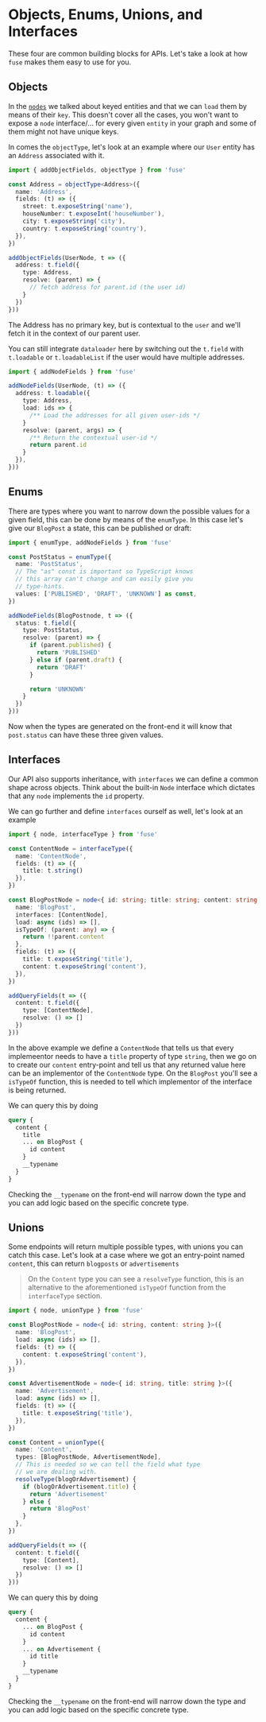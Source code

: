 # Objects, Enums, Unions, and Interfaces

These four are common building blocks for APIs. Let's take a look at how `fuse` makes them easy to use for you.

## Objects

In the [`nodes`](./nodes.mdx) we talked about keyed entities and that we can `load` them
by means of their `key`. This doesn't cover all the cases, you won't want to expose a `node`
interface/... for every given `entity` in your graph and some of them might not have unique
keys.

In comes the `objectType`, let's look at an example where our `User` entity has an
`Address` associated with it.

```ts
import { addObjectFields, objectType } from 'fuse'

const Address = objectType<Address>({
  name: 'Address',
  fields: (t) => ({
    street: t.exposeString('name'),
    houseNumber: t.exposeInt('houseNumber'),
    city: t.exposeString('city'),
    country: t.exposeString('country'),
  }),
})

addObjectFields(UserNode, t => ({
  address: t.field({
    type: Address,
    resolve: (parent) => {
      // fetch address for parent.id (the user id)
    }
  })
}))
```

The Address has no primary key, but is contextual to the `user` and
we'll fetch it in the context of our parent user.

You can still integrate `dataloader` here by switching out the
`t.field` with `t.loadable` or `t.loadableList` if the user would
have multiple addresses.

```ts
import { addNodeFields } from 'fuse'

addNodeFields(UserNode, (t) => ({
  address: t.loadable({
    type: Address,
    load: ids => {
      /** Load the addresses for all given user-ids */
    }
    resolve: (parent, args) => {
      /** Return the contextual user-id */
      return parent.id
    }
  }),
}))
```

## Enums

There are types where you want to narrow down the possible values for a
given field, this can be done by means of the `enumType`. In this case
let's give our `BlogPost` a state, this can be published or draft:

```ts
import { enumType, addNodeFields } from 'fuse'

const PostStatus = enumType({
  name: 'PostStatus',
  // The "as" const is important so TypeScript knows
  // this array can't change and can easily give you
  // type-hints.
  values: ['PUBLISHED', 'DRAFT', 'UNKNOWN'] as const,
})

addNodeFields(BlogPostnode, t => ({
  status: t.field({
    type: PostStatus,
    resolve: (parent) => {
      if (parent.published) {
        return 'PUBLISHED'
      } else if (parent.draft) {
        return 'DRAFT'
      }

      return 'UNKNOWN'
    }
  })
}))
```

Now when the types are generated on the front-end it will know
that `post.status` can have these three given values.

## Interfaces

Our API also supports inheritance, with `interfaces` we can define
a common shape across objects. Think about the built-in `Node` interface
which dictates that any `node` implements the `id` property.

We can go further and define `interfaces` ourself as well, let's look
at an example

```ts
import { node, interfaceType } from 'fuse'

const ContentNode = interfaceType({
  name: 'ContentNode',
  fields: (t) => ({
    title: t.string()
  }),
})

const BlogPostNode = node<{ id: string; title: string; content: string }>({
  name: 'BlogPost',
  interfaces: [ContentNode],
  load: async (ids) => [],
  isTypeOf: (parent: any) => {
    return !!parent.content
  },
  fields: (t) => ({
    title: t.exposeString('title'),
    content: t.exposeString('content'),
  }),
})

addQueryFields(t => ({
  content: t.field({
    type: [ContentNode],
    resolve: () => []
  })
}))
```

In the above example we define a `ContentNode` that tells us that every implemeentor
needs to have a `title` property of type `string`, then we go on to create our `content`
entry-point and tell us that any returned value here can be an implementor of the
`ContentNode` type. On the `BlogPost` you'll see a `isTypeOf` function, this is needed
to tell which implementor of the interface is being returned.

We can query this by doing

```graphql
query {
  content {
    title
    ... on BlogPost {
      id content
    }
    __typename
  }
}
```

Checking the `__typename` on the front-end will narrow down the type and you can
add logic based on the specific concrete type.

## Unions

Some endpoints will return multiple possible types, with unions you can
catch this case. Let's look at a case where we got an entry-point named
`content`, this can return `blogposts` or `advertisements`

> On the `Content` type you can see a `resolveType` function, this is an
> alternative to the aforementioned `isTypeOf` function from the
> `interfaceType` section.

```ts
import { node, unionType } from 'fuse'

const BlogPostNode = node<{ id: string, content: string }>({
  name: 'BlogPost',
  load: async (ids) => [],
  fields: (t) => ({
    content: t.exposeString('content'),
  }),
})

const AdvertisementNode = node<{ id: string, title: string }>({
  name: 'Advertisement',
  load: async (ids) => [],
  fields: (t) => ({
    title: t.exposeString('title'),
  }),
})

const Content = unionType({
  name: 'Content',
  types: [BlogPostNode, AdvertisementNode],
  // This is needed so we can tell the field what type
  // we are dealing with.
  resolveType(blogOrAdvertisement) {
    if (blogOrAdvertisement.title) {
      return 'Advertisement'
    } else {
      return 'BlogPost'
    }
  },
})

addQueryFields(t => ({
  content: t.field({
    type: [Content],
    resolve: () => []
  })
}))
```

We can query this by doing

```graphql
query {
  content {
    ... on BlogPost {
      id content
    }
    ... on Advertisement {
      id title
    }
    __typename
  }
}
```

Checking the `__typename` on the front-end will narrow down the type and you can
add logic based on the specific concrete type.
